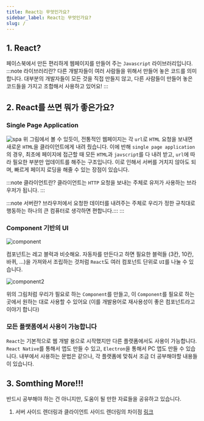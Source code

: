 ```yaml
---
title: React는 무엇인가요?
sidebar_label: React는 무엇인가요?
slug: /
---
```


## 1. React?

페이스북에서 만든 편리하게 웹페이지를 만들어 주는 `Javascript` 라이브러리입니다.
:::note 라이브러리란?
다른 개발자들이 여러 사람들을 위해서 만들어 놓은 코드를 의미합니다. 대부분의 개발자들이 모든 것을 직접 만들지 않고, 다른 사람들이 만들어 놓은 코드들을 가지고 조합해서 사용하고 있어요!
:::

## 2. React를 쓰면 뭐가 좋은가요?

### Single Page Application

![spa](./assets/1-01.png)
위 그림에서 볼 수 있듯이, 전통적인 웹페이지는 각 `url`로 `HTML` 요청을 보내면 새로운 `HTML`을 클라이언트에게 내려 줬습니다. 이에 반해 `single page application`의 경우, 최초에 페이지에 접근할 때 모든 `HTML`과 `javscript`를 다 내려 받고, `url`에 따라 필요한 부분만 업데이트를 해주는 구조입니다. 이로 인해서 서버를 거치지 않아도 되며, 빠르게 페이지 로딩을 해줄 수 있는 장점이 있습니다.

:::note 클라이언트란?
클라이언트는 `HTTP` 요청을 보내는 주체로 유저가 사용하는 브라우저가 됩니다.
:::

:::note 서버란?
브라우저에서 요청한 데이터를 내려주는 주체로 우리가 정한 규칙대로 행동하는 하나의 큰 컴퓨터로 생각하면 편합니다.:::
:::

### Component 기반의 UI

![component](./assets/1-02.jpg)

컴포넌트는 레고 블럭과 비슷해요. 자동차를 만든다고 하면 필요한 블럭들 (3칸, 10칸, 바퀴, ...)을 가져와서 조립하는 것처럼 `React`도 여러 컴포넌트 단위로 `UI`를 나눌 수 있습니다.

![component2](./assets/1-03.png)

위의 그림처럼 우리가 필요로 하는 `Component`를 만들고, 이 `Component`를 필요로 하는 곳에서 원하는 대로 사용할 수 있어요 (이를 개발용어로 재사용성이 좋은 컴포넌트라고 이야기 합니다)

### 모든 플랫폼에서 사용이 가능합니다

`React`는 기본적으로 웹 개발 용으로 시작했지만 다른 플랫폼에서도 사용이 가능합니다. `React Native`를 통해서 앱도 만들 수 있고, `Electron`을 통해서 PC 앱도 만들 수 있습니다. 내부에서 사용하는 문법은 같으나, 각 플랫폼에 맞춰서 조금 더 공부해야할 내용들이 있습니다.

## 3. Somthing More!!!

반드시 공부해야 하는 건 아니지만, 도움이 될 만한 자료들을 공유하고 있습니다.

1. 서버 사이드 렌더링과 클라이언트 사이드 렌더링의 차이점
   [링크](https://www.notion.so/toycrane/React-f85380b6c9d340419c3707075a68133c#79cd258553414462af7157c858d7e447)
